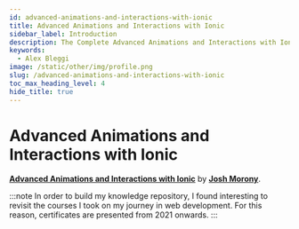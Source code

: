 ```yaml
---
id: advanced-animations-and-interactions-with-ionic
title: Advanced Animations and Interactions with Ionic
sidebar_label: Introduction
description: The Complete Advanced Animations and Interactions with Ionic by Josh Morony.
keywords:
  - Alex Bleggi
image: /static/other/img/profile.png
slug: /advanced-animations-and-interactions-with-ionic
toc_max_heading_level: 4
hide_title: true
---
```



# Advanced Animations and Interactions with Ionic

**[Advanced Animations and Interactions with Ionic](https://www.joshmorony.com/advanced-animations-and-interactions-with-ionic/?utm_source=books)** by **[Josh Morony](https://www.joshmorony.com/about/)**.

:::note
In order to build my knowledge repository, I found interesting to revisit the courses I took on my journey in web development. For this reason, certificates are presented from 2021 onwards.
:::
